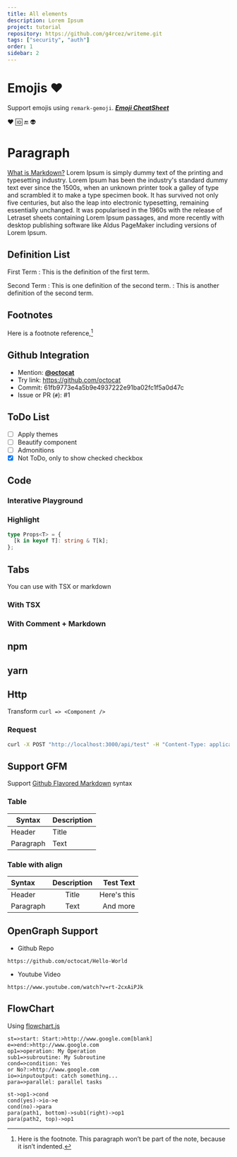 ```yaml
---
title: All elements
description: Lorem Ipsum
project: tutorial
repository: https://github.com/g4rcez/writeme.git
tags: ["security", "auth"]
order: 1
sidebar: 2
---
```


<TableOfContent />

# Emojis :heart:

Support emojis using `remark-gemoji`. [**_Emoji CheatSheet_**](https://www.webfx.com/tools/emoji-cheat-sheet/)

:heart: :id: :end: :alien:

# Paragraph

[What is Markdown?](https://www.markdownguide.org/extended-syntax/)
Lorem Ipsum is simply dummy text of the printing and typesetting industry. Lorem Ipsum has been the industry's standard dummy text ever since the 1500s, when an unknown printer took a galley of type and scrambled it to make a type specimen book. It has survived not only five centuries, but also the leap into electronic typesetting, remaining essentially unchanged. It was popularised in the 1960s with the release of Letraset sheets containing Lorem Ipsum passages, and more recently with desktop publishing software like Aldus PageMaker including versions of Lorem Ipsum.

## Definition List

First Term
: This is the definition of the first term.

Second Term
: This is one definition of the second term.
: This is another definition of the second term.

## Footnotes

Here is a footnote reference,[^1]

[^1]:
    Here is the footnote.
    This paragraph won’t be part of the note, because it
    isn’t indented.

## Github Integration

- Mention: [**@octocat**](https://github.com/octocat)
- Try link: https://github.com/octocat
- Commit: 61fb9773e4a5b9e4937222e91ba02fc1f5a0d47c
- Issue or PR (`#`): #1

## ToDo List

- [ ] Apply themes
- [ ] Beautify component
- [ ] Admonitions
- [x] Not ToDo, only to show checked checkbox

## Code

### Interative Playground

<Playground />

### Highlight

```typescript
type Props<T> = {
  [k in keyof T]: string & T[k];
};
```

## Tabs

You can use with TSX or markdown

### With TSX

<Tabs default="yarn">
  <Tab id="yarn">
    <CodeHighlight language="bash" code="yarn add -E @g4rcez/writeme" />
  </Tab>
  <Tab id="npm">
    <CodeHighlight language="bash" code="npm i -E @g4rcez/writeme" />
  </Tab>
</Tabs>

### With Comment + Markdown

<!--|tabs yarn-->

## npm

<CodeHighlight language="bash" code="npm i -E @g4rcez/writeme" />

## yarn

<CodeHighlight language="bash" code="yarn add -E @g4rcez/writeme" />

<!--/tabs-->

## Http

Transform `curl => <Component />`

### Request

```bash type=request
curl -X POST "http://localhost:3000/api/test" -H "Content-Type: application/json" -d '{"email":"write@me.com"}'
```

## Support GFM

Support [Github Flavored Markdown](https://www.markdownguide.org/extended-syntax/) syntax

### Table

| Syntax    | Description |
| --------- | ----------- |
| Header    | Title       |
| Paragraph | Text        |

### Table with align

| Syntax    | Description |   Test Text |
| :-------- | :---------: | ----------: |
| Header    |    Title    | Here's this |
| Paragraph |    Text     |    And more |

## OpenGraph Support

- Github Repo

```ogp type=ogp className="justify-center text-center"
https://github.com/octocat/Hello-World
```

- Youtube Video

```ogp type=ogp className="justify-center text-center"
https://www.youtube.com/watch?v=rt-2cxAiPJk
```

## FlowChart

Using [flowchart.js](https://flowchart.js.org/)

```chart
st=>start: Start:>http://www.google.com[blank]
e=>end:>http://www.google.com
op1=>operation: My Operation
sub1=>subroutine: My Subroutine
cond=>condition: Yes
or No?:>http://www.google.com
io=>inputoutput: catch something...
para=>parallel: parallel tasks

st->op1->cond
cond(yes)->io->e
cond(no)->para
para(path1, bottom)->sub1(right)->op1
para(path2, top)->op1
```

